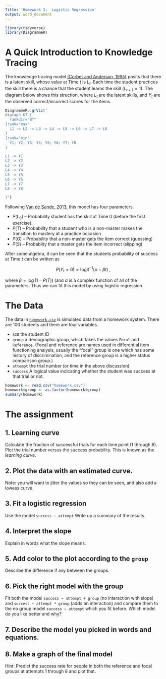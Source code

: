 ```yaml
---
Title: 'Homework 3:  Logistic Regression'
output: word_document
---
```


```r
library(tidyverse)
library(DiagrammeR)
```

# A Quick Introduction to Knowledge Tracing

The knowledge tracing model [(Corbet and Anderson, 1995)](CorbettAnderson1995.pdf) posits
that there is a latent skill, whose value at Time $t$ is $L_t$.  Each time the student
practices the skill there is a chance that the student learns the skill ($L_{t+1} =1$).
The diagram below shows this struction, where $L_t$ are the latent skills, and $Y_t$ are
the observed correct/incorrect scores for the items.


```r
DiagrammeR::grViz('
digraph KT {
  rankdir="BT"
{rank="max"
  L1 -> L2 -> L3 -> L4 -> L5 -> L6 -> L7 -> L8
}
{rank="min"
  Y1; Y2; Y3; Y4; Y5; Y6; Y7; Y8
}

L1 -> Y1
L2 -> Y2
L3 -> Y3
L4 -> Y4
L5 -> Y5
L6 -> Y6
L7 -> Y7
L8 -> Y8

}')
```

Following [Van de Sande, 2013](VandeSande2013.pdf), this model has four parameters.

- $P(L_0)$ -- Probability student has the skill at Time 0 (before the first exercise).
- $P(T)$ -- Probability that a student who is a non-master makes the transition to mastery 
at a practice occasion
- $P(G)$ -- Probability that a non-master gets the item correct (guessing)
- $P(S)$ -- Probabiity that a master gets the item incorrect (slipping)

After some algebra, it can be seen that the students probability of success at Time $t$ can
be written as 

$$ P(Y_t=0) = \textrm{logit}^{-1}( \alpha + \beta t) \ , $$

where $\beta = \log(1-P(T))$ (and $\alpha$ is a complex function of all of the parameters.
Thus we can fit this model by using logistic regression.

# The Data

The data in [`homework.csv`](homework.csv) is simulated data from a homework system.  There are 100 students and there are four variables.

- `SID` the student ID
- `group` a demographic group, which takes the values `Focal` and `Reference`. (Focal and 
reference are names used in differential item functioning analysis, usually the "focal" 
group is one which has some history of discrimination, and the reference group is a higher
status comparison group.)
- `attempt` the trial number (or time in the above discussion)
- `success` A logical value indicating whether the student was success at that trial or not.


```r
homework <- read.csv("homework.csv")
homework$group <- as.factor(homework$group)
summary(homework)
```

# The assignment

## 1. Learning curve

Calculate the fraction of successful trials for each time point (1 through 8).
Plot the trial number versus the success probability.  This is known as the _learning 
curve_.

## 2. Plot the data with an estimated curve.

Note:  you will want to jitter the values so they can be seen, and also add a lowess curve.

## 3. Fit a logistic regression

Use the model `success ~ attempt`
Write up a summary of the results.

## 4. Interpret the slope

Explain in words what the slope means.

## 5. Add color to the plot according to the `group`

Describe the difference if any between the groups.

## 6. Pick the right model with the group

Fit both the model `success ~ attempt + group` (no interaction with slope) and
`success ~ attempt * group` (adds an interaction) and compare them to the no group model 
`success ~ attempt` which you fit before.  Which model do you like better and 
why?

## 7. Describe the model you picked in words and equations.

## 8. Make a graph of the final model

Hint:  Predict the success rate for people in both the reference and focal groups at 
attempts 1 through 8 and plot that.


